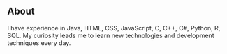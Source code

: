 ## About

I have experience in Java, HTML, CSS, JavaScript, C, C++, C#, Python, R, SQL. My curiosity leads me to learn new technologies and development techniques every day.
